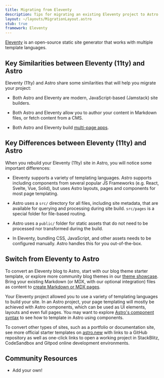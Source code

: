 ```yaml
---
title: Migrating from Eleventy
description: Tips for migrating an existing Eleventy project to Astro
layout: ~/layouts/MigrationLayout.astro
stub: true
framework: Eleventy
---
```


[Eleventy](https://11ty.dev) is an open-source static site generator that works with multiple template languages.

## Key Similarities between Eleventy (11ty) and Astro

Eleventy (11ty) and Astro share some similarities that will help you migrate your project:

- Both Astro and Eleventy are modern, JavaScript-based (Jamstack) site builders.

- Both Astro and Eleventy allow you to author your content in Markdown files, or fetch content from a CMS.


- Both Astro and Eleventy build [multi-page apps](/en/concepts/mpa-vs-spa/).

## Key Differences between Eleventy (11ty) and Astro

When you rebuild your Eleventy (11ty) site in Astro, you will notice some important differences:

- Eleventy supports a variety of templating languages. Astro supports including components from several popular JS Frameworks (e.g. React, Svelte, Vue, Solid), but uses Astro layouts, pages and components for most page templating.

- Astro uses a `src/` directory for all files, including site metadata, that are available for querying and processing during site build. `src/pages` is a special folder for file-based routing.

- Astro uses a `public/` folder for static assets that do not need to be processed nor transformed during the build.

- In Eleventy, bundling CSS, JavaScript, and other assets needs to be configured manually. Astro handles this for you out-of-the-box.

## Switch from Eleventy to Astro

To convert an Eleventy blog to Astro, start with our blog theme starter template, or explore more community blog themes in our [theme showcase](https://astro.build/themes/). Bring your existing Markdown (or MDX, with our optional integration) files as content to [create Markdown or MDX pages](/en/guides/markdown-content/).

Your Eleventy project allowed you to use a variety of templating languages to build your site. In an Astro project, your page templating will mostly be achieved with Astro components, which can be used as UI elements, layouts and even full pages. You may want to explore [Astro's component syntax](/en/core-concepts/astro-components/) to see how to template in Astro using components.

To convert other types of sites, such as a portfolio or documentation site, see more official starter templates on [astro.new](https://astro.new) with links to a GitHub repository as well as one-click links to open a working project in StackBlitz, CodeSandbox and Gitpod online development environments.

## Community Resources

- Add your own!